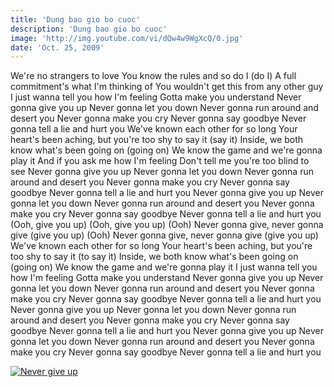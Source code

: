 ```yaml
---
title: 'Dung bao gio bo cuoc'
description: 'Dung bao gio bo cuoc'
image: 'http://img.youtube.com/vi/dQw4w9WgXcQ/0.jpg'
date: 'Oct. 25, 2009'
---
```


We're no strangers to love
You know the rules and so do I (do I)
A full commitment's what I'm thinking of
You wouldn't get this from any other guy
I just wanna tell you how I'm feeling
Gotta make you understand
Never gonna give you up
Never gonna let you down
Never gonna run around and desert you
Never gonna make you cry
Never gonna say goodbye
Never gonna tell a lie and hurt you
We've known each other for so long
Your heart's been aching, but you're too shy to say it (say it)
Inside, we both know what's been going on (going on)
We know the game and we're gonna play it
And if you ask me how I'm feeling
Don't tell me you're too blind to see
Never gonna give you up
Never gonna let you down
Never gonna run around and desert you
Never gonna make you cry
Never gonna say goodbye
Never gonna tell a lie and hurt you
Never gonna give you up
Never gonna let you down
Never gonna run around and desert you
Never gonna make you cry
Never gonna say goodbye
Never gonna tell a lie and hurt you
(Ooh, give you up)
(Ooh, give you up)
(Ooh) Never gonna give, never gonna give (give you up)
(Ooh) Never gonna give, never gonna give (give you up)
We've known each other for so long
Your heart's been aching, but you're too shy to say it (to say it)
Inside, we both know what's been going on (going on)
We know the game and we're gonna play it
I just wanna tell you how I'm feeling
Gotta make you understand
Never gonna give you up
Never gonna let you down
Never gonna run around and desert you
Never gonna make you cry
Never gonna say goodbye
Never gonna tell a lie and hurt you
Never gonna give you up
Never gonna let you down
Never gonna run around and desert you
Never gonna make you cry
Never gonna say goodbye
Never gonna tell a lie and hurt you
Never gonna give you up
Never gonna let you down
Never gonna run around and desert you
Never gonna make you cry
Never gonna say goodbye
Never gonna tell a lie and hurt you

[![Never give up](http://img.youtube.com/vi/dQw4w9WgXcQ/0.jpg)](http://www.youtube.com/watch?v=dQw4w9WgXcQ "Never give up")

